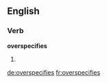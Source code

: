 ==English==

===Verb===
'''overspecifies'''

# {{third-person singular of|[[overspecify]]}}

[[de:overspecifies]]
[[fr:overspecifies]]